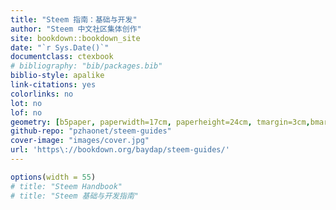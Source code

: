 ```yaml
--- 
title: "Steem 指南：基础与开发"
author: "Steem 中文社区集体创作"
site: bookdown::bookdown_site
date: "`r Sys.Date()`"
documentclass: ctexbook
# bibliography: "bib/packages.bib"
biblio-style: apalike
link-citations: yes
colorlinks: no
lot: no
lof: no
geometry: [b5paper, paperwidth=17cm, paperheight=24cm, tmargin=3cm,bmargin=2.4cm,lmargin=3cm,rmargin=2cm]
github-repo: "pzhaonet/steem-guides"
cover-image: "images/cover.jpg"
url: 'https\://bookdown.org/baydap/steem-guides/'
---
```


```r
options(width = 55)
# title: "Steem Handbook"
# title: "Steem 基础与开发指南"
```
